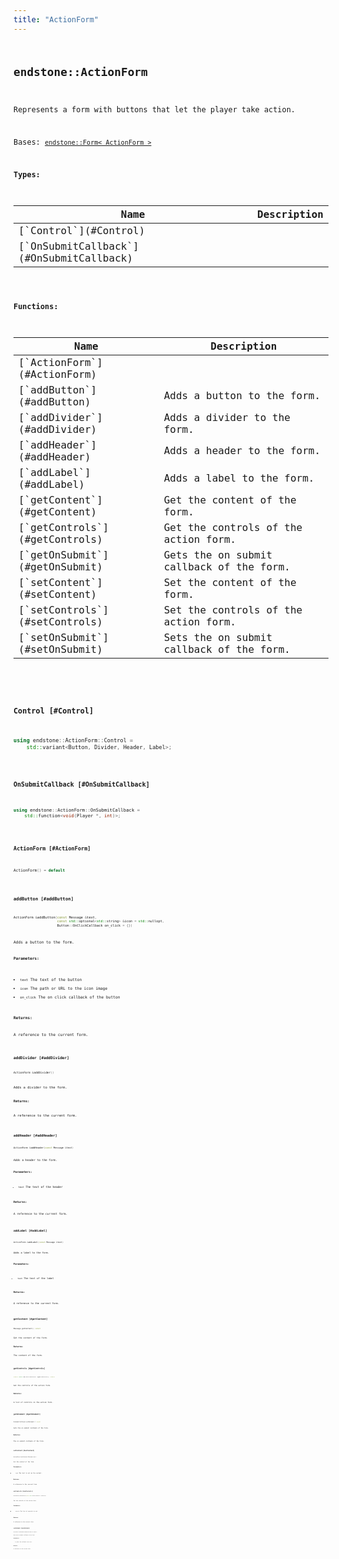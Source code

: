 ```yaml
---
title: "ActionForm"
---
```


## <code className="doc-symbol doc-symbol-class"/> endstone::ActionForm

Represents a form with buttons that let the player take action.


Bases: [`endstone::Form< ActionForm >`](form)






**Types:**

<table>
<thead>
   <tr>
      <th>Name</th>
      <th>Description</th>
   </tr>
</thead>
<tbody>
<tr key="classendstone_1_1_action_form_1a468369b9ae764e15f0cda9dcd721934c">
    <td>[`Control`](#Control)</td>
    <td></td>
</tr>
<tr key="classendstone_1_1_action_form_1a0ca59e6772ff18f48423865050a4ef0c">
    <td>[`OnSubmitCallback`](#OnSubmitCallback)</td>
    <td></td>
</tr>
</tbody>
</table>









**Functions:**

<table>
<thead>
   <tr>
      <th>Name</th>
      <th>Description</th>
   </tr>
</thead>
<tbody>
<tr key="classendstone_1_1_action_form_1ac76d90626698589dba21d3d9d372326f">
    <td>[`ActionForm`](#ActionForm)</td>
    <td></td>
</tr>
<tr key="classendstone_1_1_action_form_1a67bb3b3933803edf6e64013d3386fcec">
    <td>[`addButton`](#addButton)</td>
    <td>Adds a button to the form.</td>
</tr>
<tr key="classendstone_1_1_action_form_1a3000d750607a90793bcb0d933d55e854">
    <td>[`addDivider`](#addDivider)</td>
    <td>Adds a divider to the form.</td>
</tr>
<tr key="classendstone_1_1_action_form_1a71b6ee0a6a60f61ceff0f864cb7aa662">
    <td>[`addHeader`](#addHeader)</td>
    <td>Adds a header to the form.</td>
</tr>
<tr key="classendstone_1_1_action_form_1a4d1d4891f8f9893afc10e34aaf3ac392">
    <td>[`addLabel`](#addLabel)</td>
    <td>Adds a label to the form.</td>
</tr>
<tr key="classendstone_1_1_action_form_1aff5268af0e4b5386b406fdd90092aff3">
    <td>[`getContent`](#getContent)</td>
    <td>Get the content of the form.</td>
</tr>
<tr key="classendstone_1_1_action_form_1a9490eb69d1bcee4ed940b9fd42681002">
    <td>[`getControls`](#getControls)</td>
    <td>Get the controls of the action form.</td>
</tr>
<tr key="classendstone_1_1_action_form_1a18e87e6ed9ab7a49f74522672392ffe6">
    <td>[`getOnSubmit`](#getOnSubmit)</td>
    <td>Gets the on submit callback of the form.</td>
</tr>
<tr key="classendstone_1_1_action_form_1adb15597b6b4d6a4edf6bec6db6ed7faa">
    <td>[`setContent`](#setContent)</td>
    <td>Set the content of the form.</td>
</tr>
<tr key="classendstone_1_1_action_form_1a11f4ae54967fb5223e50b3444c467ca6">
    <td>[`setControls`](#setControls)</td>
    <td>Set the controls of the action form.</td>
</tr>
<tr key="classendstone_1_1_action_form_1ad6432d9fec3543615bc2a79a33c846a5">
    <td>[`setOnSubmit`](#setOnSubmit)</td>
    <td>Sets the on submit callback of the form.</td>
</tr>
</tbody>
</table>

### <code className="doc-symbol doc-symbol-typedef"/> Control [#Control]

```cpp
using endstone::ActionForm::Control =
    std::variant<Button, Divider, Header, Label>;
```
### <code className="doc-symbol doc-symbol-typedef"/> OnSubmitCallback [#OnSubmitCallback]

```cpp
using endstone::ActionForm::OnSubmitCallback =
    std::function<void(Player *, int)>;
```
### <code className="doc-symbol doc-symbol-function"/> ActionForm [#ActionForm]

```cpp
ActionForm() = default
```
### <code className="doc-symbol doc-symbol-function"/> addButton [#addButton]

```cpp
ActionForm &addButton(const Message &text,
                      const std::optional<std::string> &icon = std::nullopt,
                      Button::OnClickCallback on_click = {})
```

Adds a button to the form.





**Parameters:**


* `text` The text of the button 
* `icon` The path or URL to the icon image 
* `on_click` The on click callback of the button 



**Returns:**

A reference to the current form. 





        
### <code className="doc-symbol doc-symbol-function"/> addDivider [#addDivider]

```cpp
ActionForm &addDivider()
```

Adds a divider to the form.





**Returns:**

A reference to the current form. 





        
### <code className="doc-symbol doc-symbol-function"/> addHeader [#addHeader]

```cpp
ActionForm &addHeader(const Message &text)
```

Adds a header to the form.





**Parameters:**


* `text` The text of the header 



**Returns:**

A reference to the current form. 





        
### <code className="doc-symbol doc-symbol-function"/> addLabel [#addLabel]

```cpp
ActionForm &addLabel(const Message &text)
```

Adds a label to the form.





**Parameters:**


* `text` The text of the label 



**Returns:**

A reference to the current form. 





        
### <code className="doc-symbol doc-symbol-function"/> getContent [#getContent]

```cpp
Message getContent() const
```

Get the content of the form.





**Returns:**

The content of the form. 





        
### <code className="doc-symbol doc-symbol-function"/> getControls [#getControls]

```cpp
const std::vector<Control> &getControls() const
```

Get the controls of the action form.





**Returns:**

A list of controls in the action form. 





        
### <code className="doc-symbol doc-symbol-function"/> getOnSubmit [#getOnSubmit]

```cpp
OnSubmitCallback getOnSubmit() const
```

Gets the on submit callback of the form.





**Returns:**

The on submit callback of the form. 





        
### <code className="doc-symbol doc-symbol-function"/> setContent [#setContent]

```cpp
ActionForm &setContent(Message text)
```

Set the content of the form.





**Parameters:**


* `text` The text to set as the content. 



**Returns:**

A reference to the current form. 





        
### <code className="doc-symbol doc-symbol-function"/> setControls [#setControls]

```cpp
ActionForm &setControls(const std::vector<Control> &controls)
```

Set the controls of the action form.





**Parameters:**


* `controls` The list of controls to set. 



**Returns:**

A reference to the current form. 





        
### <code className="doc-symbol doc-symbol-function"/> setOnSubmit [#setOnSubmit]

```cpp
ActionForm &setOnSubmit(OnSubmitCallback on_submit)
```

Sets the on submit callback of the form.





**Parameters:**


* `on_submit` The callback to be set. 



**Returns:**

A reference to the current form. 





        